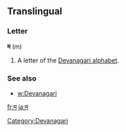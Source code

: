==Translingual==

===Letter===
'''म''' (m)

# A letter of the [[Devanagari alphabet]].

===See also===
* [[w:Devanagari]]

[[Category:Devanagari]]

[[fr:म]]
[[ja:म]]